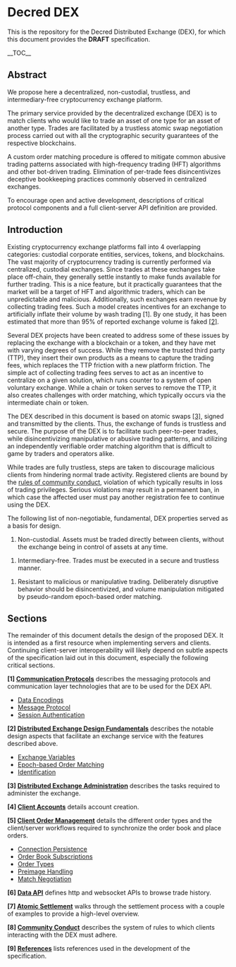 =Decred DEX=

This is the repository for the Decred Distributed Exchange (DEX), for which this
document provides the '''DRAFT''' specification.

__TOC__

==Abstract==

We propose here a decentralized, non-custodial, trustless, and intermediary-free
cryptocurrency exchange platform.

The primary service provided by the decentralized exchange (DEX) is to match
clients who would like to trade an asset of one type for an asset of another
type.
Trades are facilitated by a trustless atomic swap negotiation process carried
out with all the cryptographic security guarantees of the respective blockchains.

A custom order matching procedure is offered to mitigate common abusive trading
patterns associated with high-frequency trading (HFT) algorithms and other
bot-driven trading.
Elimination of per-trade fees disincentivizes deceptive bookkeeping practices
commonly observed in centralized exchanges.

To encourage open and active development, descriptions of critical protocol
components and a full client-server API definition are provided.

==Introduction==

Existing cryptocurrency exchange platforms fall into 4 overlapping categories:
custodial corporate entities, services, tokens, and blockchains.
The vast majority of cryptocurrency trading is currently performed via
centralized, custodial exchanges.
Since trades at these exchanges take place off-chain, they generally settle
instantly to make funds available for further trading.
This is a nice feature, but it practically guarantees that the market
will be a target of HFT and algorithmic traders, which can be unpredictable and
malicious.
Additionally, such exchanges earn revenue by collecting trading fees.
Such a model creates incentives for an exchange to artificially inflate their
volume by wash trading &#91;1&#93;.
By one study, it has been estimated that more than 95% of reported exchange
volume is faked
[https://www.sec.gov/comments/sr-nysearca-2019-01/srnysearca201901-5164833-183434.pdf &#91;2&#93;].

Several DEX projects have been created to address some of these issues by
replacing the exchange with a blockchain or a token, and they have met with
varying degrees of success.
While they remove the trusted third party (TTP), they insert their own products
as a means to capture the trading fees, which replaces the TTP friction with a
new platform friction.
The simple act of collecting trading fees serves to act as an incentive to
centralize on a given solution, which runs counter to a system of open voluntary
exchange.
While a chain or token serves to remove the TTP, it also creates challenges with
order matching, which typically occurs via the intermediate chain or token.

The DEX described in this document is based on atomic swaps [https://github.com/decred/atomicswap &#91;3&#93;], signed and
transmitted by the clients. Thus, the exchange of funds is trustless and secure.
The purpose of the DEX is to facilitate such peer-to-peer trades, while
disincentivizing manipulative or abusive trading patterns, and utilizing an
independently verifiable order matching algorithm that is difficult to game by
traders and operators alike.

While trades are fully trustless, steps are taken to discourage malicious
clients from hindering normal trade activity.
Registered clients are bound by the
[[community.mediawiki|rules of community conduct]], violation of which typically
results in loss of trading privileges.
Serious violations may result in a permanent ban, in which case the affected user
must pay another registration fee to continue using the DEX.

The following list of non-negotiable, fundamental, DEX properties served as a
basis for design.

# Non-custodial. Assets must be traded directly between clients, without the exchange being in control of assets at any time.

# Intermediary-free. Trades must be executed in a secure and trustless manner.

# Resistant to malicious or manipulative trading. Deliberately disruptive behavior should be disincentivized, and volume manipulation mitigated by pseudo-random epoch-based order matching.

==Sections==

The remainder of this document details the design of the proposed DEX.
It is intended as a first resource when implementing servers and clients.
Continuing client-server interoperability will likely depend on subtle aspects
of the specification laid out in this document, especially the following
critical sections.

'''&#91;1&#93; [[comm.mediawiki|Communication Protocols]]''' describes the
messaging protocols and communication layer technologies that are to be used
for the DEX API.

* [[comm.mediawiki/#Encoding|Data Encodings]]
* [[comm.mediawiki/#Message_Protocol|Message Protocol]]
* [[comm.mediawiki/#Session_Authentication|Session Authentication]]

'''&#91;2&#93; [[fundamentals.mediawiki|Distributed Exchange Design Fundamentals]]'''
describes the notable design aspects that facilitate an exchange service with
the features described above.

* [[fundamentals.mediawiki/#Exchange_Variables|Exchange Variables]]
* [[fundamentals.mediawiki/#Epochbased_Order_Matching|Epoch-based Order Matching]]
* [[fundamentals.mediawiki/#Identities_based_on_Public_Key_Infrastructure_PKI_Key_Pairs|Identification]]

'''&#91;3&#93; [[admin.mediawiki|Distributed Exchange Administration]]''' describes
the tasks required to administer the exchange.

'''&#91;4&#93; [[accounts.mediawiki|Client Accounts]]''' details account creation.

'''&#91;5&#93; [[orders.mediawiki|Client Order Management]]''' details the different
order types and the client/server workflows required to synchronize the order
book and place orders.

* [[orders.mediawiki/#Connection_Persistence|Connection Persistence]]
* [[orders.mediawiki/#Order_Book_Subscriptions|Order Book Subscriptions]]
* [[orders.mediawiki/#Order_Types|Order Types]]
* [[orders.mediawiki/#Preimage_Reveal|Preimage Handling]]
* [[orders.mediawiki/#Match_negotiation|Match Negotiation]]

'''&#91;6&#93; [[api.mediawiki| Data API]]''' defines http and websocket APIs to browse
trade history.

'''&#91;7&#93; [[atomic.mediawiki|Atomic Settlement]]''' walks through the settlement
process with a couple of examples to provide a high-level overview.

'''&#91;8&#93; [[community.mediawiki|Community Conduct]]''' describes the system of rules
to which clients interacting with the DEX must adhere.

'''&#91;9&#93; [[references.mediawiki|References]]''' lists references used in the development
of the specification.

